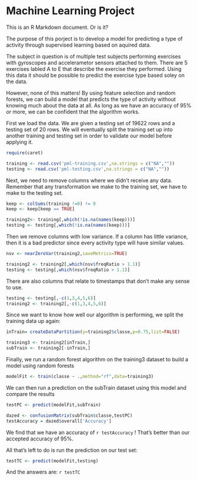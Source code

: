Machine Learning Project
========================================================

This is an R Markdown document. Or is it?

The purpose of this porject is to develop a model for predicting a type of activity through supervised learning based on aquired data.

The subject in question is of multiple test subjects performing exercises with gyroscopes and accelerametor sensors attached to them. There are 5 exercises labled A to E that describe the exercise they performed. Using this data it should be possible to predict the exercise type based soley on the data.

However, none of this matters! By using feature selection and random forests, we can build a model that predicts the type of activity without knowing much about the data at all. As long as we have an accuracy of 95% or more, we can be confident that the algorithm works.

First we load the data. We are given a testing set of 19622 rows and a testing set of 20 rows. We will eventually split the training set up into another training and testing set in order to validate our model before applying it.

```r
require(caret)
```

```r

training <- read.csv('pml-training.csv',na.strings = c("NA",""))
testing <- read.csv('pml-testing.csv',na.strings = c("NA",""))
```

Next, we need to remove columns where we didn't receive any data. Remember that any transformation we make to the training set, we have to make to the testing set.

```r
keep <- colSums(training !=0) != 0
keep <- keep[keep == TRUE]

training2<- training[,which(!is.na(names(keep)))]
testing <- testing[,which(!is.na(names(keep)))]
```

Then we remove columns with low variance. If a column has little variance, then it is a bad predictor since every activity type will have similar values.

```r
nsv <- nearZeroVar(training2,saveMetrics=TRUE)

training2 <- training2[,which(nsv$freqRatio > 1.1)]
testing <- testing[,which(nsv$freqRatio > 1.1)]
```

There are also columns that relate to timestamps that don't make any sense to use.

```r
testing <- testing[,-c(1,3,4,5,6)]
training2 <- training2[,-c(1,3,4,5,6)]
```

Since we want to know how well our algorithm is performing, we split the training data up again:

```r
inTrain= createDataPartition(y=training2$classe,p=0.75,list=FALSE)

training3 <- training2[inTrain,]
subTrain <- training2[-inTrain,]
```

Finally, we run a random forest algorithm on the training3 dataset to build a model using random forests

```r
modelFit <- train(classe ~ .,method="rf",data=training3)
```

We can then run a prediction on the subTrain dataset using this model and compare the results

```r
testPC <- predict(modelFit,subTrain)

dazed <- confusionMatrix(subTrain$classe,testPC)
testAccuracy = dazed$overall['Accuracy']
```

We find that we have an accuracy of `r testAccuracy` ! That's better than our accepted accuracy of 95%.

All that's left to do is run the prediction on our test set:
```r
testTC <- predict(modelFit,testing)
```

And the answers are:
`r testTC`


